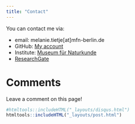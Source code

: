 ```yaml
---
title: "Contact"
---
```



You can contact me via:


* email: melanie.tietje[at]mfn-berlin.de
* GitHub: [My account](https://github.com/Eryops1)
* Institute: [Museum für Naturkunde](https://www.naturkundemuseum.berlin/einblicke/mitarbeiter/melanie.tietje)
* [ResearchGate](https://www.researchgate.net/profile/Melanie_Tietje)


# Comments 
Leave a comment on this page!
```r
#htmltools::includeHTML("_layouts/disqus.html")
htmltools::includeHTML("_layouts/post.html")

```